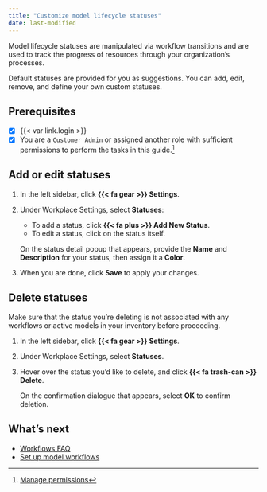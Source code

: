 ```yaml
---
title: "Customize model lifecycle statuses"
date: last-modified
---
```


Model lifecycle statuses are manipulated via workflow transitions and are used to track the progress of resources through your organization's processes. 

Default statuses are provided for you as suggestions. You can add, edit, remove, and define your own custom statuses.

::: {.prereq}

## Prerequisites

- [x] {{< var link.login >}}
- [x] You are a `Customer Admin` or assigned another role with sufficient permissions to perform the tasks in this guide.[^1] 

:::

## Add or edit statuses

1. In the left sidebar, click **{{< fa gear >}} Settings**.

2. Under Workplace Settings, select **Statuses**:

    - To add a status, click **{{< fa plus >}} Add New Status**.
    - To edit a status, click on the status itself. 

    On the status detail popup that appears, provide the **Name** and **Description** for your status, then assign it a **Color**.

3. When you are done, click **Save** to apply your changes.

## Delete statuses

::: {.callout-important title="Deleting statuses already in use will cause your workflows to no longer function correctly."}
 Make sure that the status you're deleting is not associated with any workflows or active models in your inventory before proceeding. 
:::

1. In the left sidebar, click **{{< fa gear >}} Settings**.

2. Under Workplace Settings, select **Statuses**.

3. Hover over the status you'd like to delete, and click **{{< fa trash-can >}} Delete**.

    On the confirmation dialogue that appears, select **OK** to confirm deletion.

## What's next

- [Workflows FAQ](/faq/faq-workflows.qmd)
- [Set up model workflows](set-up-model-workflows.qmd)


<!-- FOOTNOTES -->

[^1]: [Manage permissions](/guide/configuration/manage-permissions.qmd)

